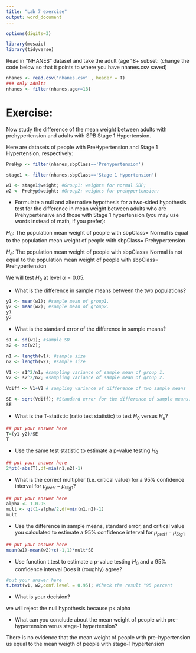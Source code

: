 ```yaml
---
title: "Lab 7 exercise"
output: word_document
---
```


```r
options(digits=3)
```

```r
library(mosaic)
library(tidyverse)
```

Read in "NHANES" dataset and take the adult (age $18+$ subset: (change the code below so that it points to where you have nhanes.csv saved)

```r
nhanes <- read.csv('nhanes.csv' , header = T)
### only adults
nhanes <- filter(nhanes,age>=18)
```

# Exercise:

Now study the difference of the mean weight between adults with prehypertension and adults with SPB Stage 1 Hypertension.

Here are datasets of people with PreHypertension and Stage 1 Hypertension, respectively:

```r
PreHyp <- filter(nhanes,sbpClass=='Prehypertension')

stage1 <- filter(nhanes,sbpClass=='Stage 1 Hypertension')

w1 <- stage1$weight; #Group1: weights for normal SBP;
w2 <- PreHyp$weight; #Group2: weights for prehypertension;
```

-   Formulate a null and alternative hypothesis for a two-sided hypothesis test for the difference in mean weight between adults who are Prehypertensive and those with Stage 1 hypertension (you may use words instead of math, if you prefer):

$H_0:$ The population mean weight of people with sbpClass= Normal is equal to the population mean weight of people with sbpClass= Prehypertension

$H_a:$ The population mean weight of people with sbpClass= Normal is not equal to the population mean weight of people with sbpClass= Prehypertension

We will test $H_0$ at level $\alpha=0.05$.

-   What is the difference in sample means between the two populations?

```r
y1 <- mean(w1); #sample mean of group1. 
y2 <- mean(w2); #sample mean of group2.
y1
y2
```

-   What is the standard error of the difference in sample means?

```r
s1 <- sd(w1); #sample SD
s2 <- sd(w2); 

n1 <- length(w1); #sample size
n2 <- length(w2); #sample size

V1 <- s1^2/n1; #sampling variance of sample mean of group 1.
V2 <- s2^2/n2; #sampling variance of sample mean of group 2.

Vdiff <- V1+V2 # sampling variance of difference of two sample means

SE <- sqrt(Vdiff); #Standard error for the difference of sample means.
SE
```

-   What is the T-statistic (ratio test statistic) to test $H_0$ versus $H_a$?

```r
## put your answer here
T=(y1-y2)/SE
T

```

-   Use the same test statistic to estimate a p-value testing $H_0$

```r
## put your answer here
2*pt(-abs(T),df=min(n1,n2)-1)
```

-   What is the correct multiplier (i.e. critical value) for a 95% confidence interval for $\mu_{preH}-\mu_{Stg1}$?

```r
## put your answer here
alpha <- 1-0.95
mult <- qt(1-alpha/2,df=min(n1,n2)-1)
mult
```

-   Use the difference in sample means, standard error, and critical value you calculated to estimate a 95% confidence interval for $\mu_{preH}-\mu_{Stg1}$

```r
## put your answer here
mean(w1)-mean(w2)+c(-1,1)*mult*SE
```

-   Use function t.test to estimate a p-value testing $H_0$ and a 95% confidence interval Does it (roughly) agree?

```r
#put your answer here
t.test(w1, w2,conf.level = 0.95); #Check the result "95 percent
```

-   What is your decision?

we will reject the null hypothesis because p\< alpha

-   What can you conclude about the mean weight of people with pre-hypertension verus stage-1 hypertension?

There is no evidence that the mean weight of people with pre-hypertension us equal to the mean weigth of people with stage-1 hypertension
